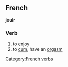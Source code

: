 ==French==
'''jouir'''
===Verb===
# to [[enjoy]]
# to [[cum]], have an [[orgasm]]
[[Category:French verbs]]